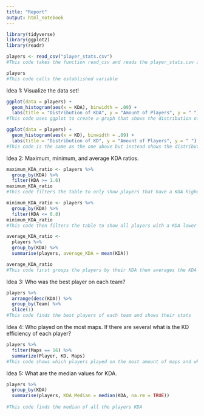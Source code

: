 ---
title: "Report"
output: html_notebook
---

```{r}
library(tidyverse)
library(ggplot2)
library(readr)
```

```{r}
players <- read_csv("player_stats.csv")
#This code takes the function read_csv and reads the player_stats.csv and then assigns it to the variable players.
```

```{r}
players
#This code calls the established variable
```

Idea 1: Visualize the data set!

```{r}
ggplot(data = players) +
  geom_histogram(aes(x = KDA), binwidth = .09) +
  labs(title = "Distribution of KDA", y = "Amount of Players", y = " ")
#This code uses ggplot to create a graph that shows the distribution of the players Kill's Death's and Assist's
```
```{r}
ggplot(data = players) +
  geom_histogram(aes(x = KD), binwidth = .09) +
  labs(title = "Distribution of KD", y = "Amount of Players", y = " ")
#This code is the same as the one above but instead shows the distribution of Kill's and Death's without assists
```





Idea 2: Maximum, minimum, and average KDA ratios.

```{r}
maximum_KDA_ratio <- players %>% 
  group_by(KDA) %>% 
  filter(KDA >= 1.6)
maximum_KDA_ratio
#This code filters the table to only show players that have a KDA higher then 1.6
```

```{r}
minimum_KDA_ratio <- players %>% 
  group_by(KDA) %>% 
  filter(KDA <= 0.8)
minimum_KDA_ratio
#This code then filters the table to show all players with a KDA lower then 0.8
```

```{r}
average_KDA_ratio <-
  players %>%
  group_by(KDA) %>% 
  summarise(players, average_KDA = mean(KDA))

average_KDA_ratio  
#This code first groups the players by their KDA then averages the KDA together
```


Idea 3: Who was the best player on each team?

```{r}
players %>%                                     
  arrange(desc(KDA)) %>% 
  group_by(Team) %>%
  slice(1)
#This code finds the best players of each team and shows their stats
```

Idea 4: Who played on the most maps. If there are several what is the KD efficiency of each player?

```{r}
players %>% 
  filter(Maps == 16) %>%
  summarize(Player, KD, Maps)
#This code shows which players played on the most amount of maps and what their KD was overall
```

Idea 5: What are the median values for KDA.

```{r}
players %>%
  group_by(KDA) 
  summarise(players, KDA_Median = median(KDA, na.rm = TRUE))
  
#This code finds the median of all the players KDA

```

